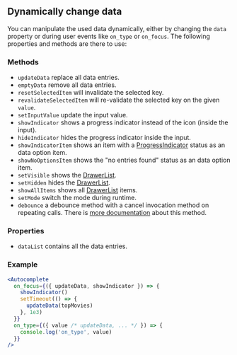 ## Dynamically change data

You can manipulate the used data dynamically, either by changing the `data` property or during user events like `on_type` or `on_focus`. The following properties and methods are there to use:

### Methods

- `updateData` replace all data entries.
- `emptyData` remove all data entries.
- `resetSelectedItem` will invalidate the selected key.
- `revalidateSelectedItem` will re-validate the selected key on the given `value`.
- `setInputValue` update the input value.
- `showIndicator` shows a progress indicator instead of the icon (inside the input).
- `hideIndicator` hides the progress indicator inside the input.
- `showIndicatorItem` shows an item with a [ProgressIndicator](/uilib/components/progress-indicator) status as an data option item.
- `showNoOptionsItem` shows the "no entries found" status as an data option item.
- `setVisible` shows the [DrawerList](/uilib/components/fragments/drawer-list).
- `setHidden` hides the [DrawerList](/uilib/components/fragments/drawer-list).
- `showAllItems` shows all [DrawerList](/uilib/components/fragments/drawer-list) items.
- `setMode` switch the mode during runtime.
- `debounce` a debounce method with a cancel invocation method on repeating calls. There is [more documentation](/uilib/helpers/functions/#debounce) about this method.

### Properties

- `dataList` contains all the data entries.

### Example

```jsx
<Autocomplete
  on_focus={({ updateData, showIndicator }) => {
    showIndicator()
    setTimeout(() => {
      updateData(topMovies)
    }, 1e3)
  }}
  on_type={({ value /* updateData, ... */ }) => {
    console.log('on_type', value)
  }}
/>
```
